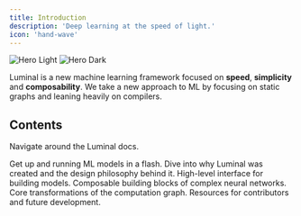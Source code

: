 ```yaml
---
title: Introduction
description: 'Deep learning at the speed of light.'
icon: 'hand-wave'
---
```


<img
  className="block dark:hidden rounded-xl"
  src="/images/abstract_light.jpg"
  alt="Hero Light"
/>
<img
  className="hidden dark:block rounded-xl"
  src="/images/abstract.jpg"
  alt="Hero Dark"
/>

Luminal is a new machine learning framework focused on **speed**, **simplicity** and **composability**. We take a new approach to ML by focusing on static graphs and leaning heavily on compilers.

## Contents

Navigate around the Luminal docs.

<CardGroup cols={2}>
  <Card
    title="Quickstart"
    icon="bolt"
    href="/docs/quickstart"
  >
    Get up and running ML models in a flash.
  </Card>
  <Card
    title="Why Luminal"
    icon="lightbulb"
    href="/docs/why"
  >
    Dive into why Luminal was created and the design philosophy behind it.
  </Card>
  <Card
    title="GraphTensor API"
    icon="webhook"
    href="/docs/graphtensor"
  >
    High-level interface for building models.
  </Card>
  <Card
    title="Modules"
    icon="shapes"
    href="/docs/modules"
  >
    Composable building blocks of complex neural networks.
  </Card>
  <Card
    title="Compilers"
    icon="microchip"
    href="/docs/compilers"
  >
    Core transformations of the computation graph.
  </Card>
  <Card
    title="Developers"
    icon="code"
    href="/docs/developers"
  >
    Resources for contributors and future development.
  </Card>
</CardGroup>
